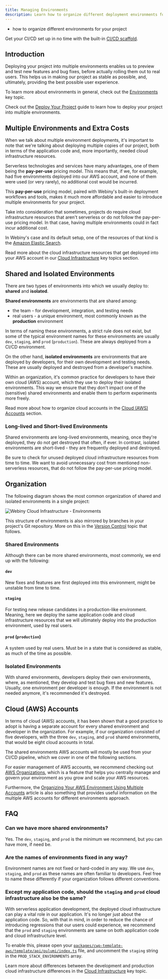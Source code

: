 ```yaml
---
title: Managing Environments
description: Learn how to organize different deployment environments for your project
---
```



<Alert type="success" title="What you'll learn">

- how to organize different environments for your project

</Alert>

<Alert type="info">

Get your CI/CD set up in no time with the built-in [CI/CD scaffold](../../core-development-concepts/ci-cd/setup).

</Alert>

## Introduction

Deploying your project into multiple environments enables us to preview and test new features and bug fixes, before actually rolling them out to real users. This helps us in making our project as stable as possible, and, ultimately, providing the best possible user experience.

<Alert type="info">

To learn more about environments in general, check out the [Environments](../../infrastructure/basics/environments) key topic.

</Alert>

<Alert type="success">

Check out the [Deploy Your Project](../../core-development-concepts/basics/project-deployment) guide to learn how to deploy your project into multiple environments.

</Alert>

## Multiple Environments and Extra Costs

When we talk about multiple environment deployments, it's important to note that we're talking about deploying multiple copies of our project, both in terms of the application code and, more importantly, needed cloud infrastructure resources.

Serverless technologies and services have many advantages, one of them being the **pay-per-use** pricing model. This means that, if we, for example, had five environments deployed into our AWS account, and none of them were used (or very rarely), no additional cost would be incurred.

This **pay-per-use** pricing model, paired with Webiny's built-in deployment workflows and tools, makes it much more affordable and easier to introduce multiple environments for your project.

<Alert type="warning" title="Non-Serverless Resources">

Take into consideration that sometimes, projects do require cloud infrastructure resources that aren't serverless or do not follow the pay-per-use pricing model. In that case, having multiple environments could in fact incur additional cost.

In Webiny's case and its default setup, one of the resources of that kind is the [Amazon Elastic Search](https://aws.amazon.com/elasticsearch-service/pricing/).

</Alert>

<Alert type="info">

Read more about the cloud infrastructure resources that get deployed into your AWS account in our [Cloud Infrastructure](../../architecture/introduction) key topics section.

</Alert>

## Shared and Isolated Environments

There are two types of environments into which we usually deploy to: **shared** and **isolated**.

**Shared environments** are environments that are shared among:

- the team - for development, integration, and testing needs
- real users - a unique environment, most commonly known as the **production** environment

In terms of naming these environments, a strict rule does not exist, but some of the typical environment names for these environments are usually `dev`, `staging`, and `prod` (`production`). These are always deployed from a CI/CD environment.

On the other hand, **isolated environments** are environments that are deployed by developers, for their own development and testing needs. These are usually deployed and destroyed from a developer's machine.

<Alert type="info">

Within an organization, it's common practice for developers to have their own cloud (AWS) account, which they use to deploy their isolated environments. This way we ensure that they don't impact one of the (sensitive) shared environments and enable them to perform experiments more freely.

Read more about how to organize cloud accounts in the [Cloud (AWS) Accounts](../../core-development-concepts/ci-cd/environments#cloud-aws-accounts) section.

</Alert>

### Long-lived and Short-lived Environments

Shared environments are long-lived environments, meaning, once they're deployed, they do not get destroyed that often, if ever. In contrast, isolated environments are short-lived - they are frequently deployed and destroyed.

<Alert type="warning" title="Caution">

Be sure to check for unused deployed cloud infrastructure resources from time to time. We want to avoid unnecessary cost from mentioned non-serverless resources, that do not follow the pay-per-use pricing model.

</Alert>

## Organization

The following diagram shows the most common organization of shared and isolated environments in a single project:

![Webiny Cloud Infrastructure - Environments](./assets/environments/environments.png)

<Alert type="info">

This structure of environments is also mirrored by branches in your project's Git repository. More on this in the [Version Control](../../core-development-concepts/ci-cd/version-control) topic that follows.

</Alert>

### Shared Environments

Although there can be more shared environments, most commonly, we end up with the following:

#### `dev`

New fixes and features are first deployed into this environment, might be unstable from time to time.

#### `staging`

For testing new release candidates in a production-like environment. Meaning, here we deploy the same application code and cloud infrastructure resources that we will ultimately deploy into the production environment, used by real users.

#### `prod` (`production`)

A system used by real users. Must be in a state that is considered as stable, as much of the time as possible.

### Isolated Environments

With shared environments, developers deploy their own environments, where, as mentioned, they develop and test bug fixes and new features. Usually, one environment per developer is enough. If the environment is not needed anymore, it's recommended it's destroyed.

## Cloud (AWS) Accounts

In terms of cloud (AWS) accounts, it has been shown that a good practice to adopt is having a separate account for every shared environment and developer in the organization. For example, if our organization consisted of five developers, with the three `dev`, `staging`, and `prod` shared environments, that would be eight cloud accounts in total.

<Alert type="info">

The shared environments AWS accounts will mostly be used from your CI/CD pipeline, which we cover in one of the following sections.

</Alert>

<Alert type="success">

For easier management of AWS accounts, we recommend checking out [AWS Organizations](https://aws.amazon.com/organizations/), which is a feature that helps you centrally manage and govern your environment as you grow and scale your AWS resources.

Furthermore, the [Organizing Your AWS Environment Using Multiple Accounts](https://docs.aws.amazon.com/whitepapers/latest/organizing-your-aws-environment/organizing-your-aws-environment.html) article is also something that provides useful information on the multiple AWS accounts for different environments approach.

</Alert>

## FAQ

### Can we have more shared environments?

Yes. The `dev`, `staging`, and `prod` is the minimum we recommend, but you can have more, if need be.

### Are the names of environments fixed in any way?

Environment names are not fixed or hard-coded in any way. We use `dev`, `staging`, and `prod` as these names are often familiar to developers. Feel free to name these differently if your organization follows different conventions.

### Except my application code, should the `staging` and `prod` cloud infrastructure also be the same?

With serverless application development, the deployed cloud infrastructure can play a vital role in our application. It's no longer just about the application code. So, with that in mind, in order to reduce the chance of introducing regressions that our users could experience, we recommend that the `prod` and `staging` environments are same on both application code and cloud infrastructure level.

To enable this, please open your [`packages/cwp-template-aws/template/api/pulumi/index.ts`](https://github.com/webiny/webiny-js/blob/next/packages/cwp-template-aws/template/api/pulumi/index.ts#L7) file, and uncomment the `staging` string in the `PROD_STACK_ENVIRONMENTS` array.

<Alert type="info">

Learn more about differences between the development and production cloud infrastructure differences in the [Cloud Infrastructure](../../architecture/api/introduction#different-cloud-infrastructure-setups) key topic.

</Alert>

